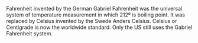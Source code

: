 Fahrenheit invented by the German Gabriel Fahrenheit was the universal system of temperature measurement in which 212º is boiling point. It was replaced by Celsius invented by the Swede Anders Celsius. Celsius or Centigrade is now the worldwide standard. Only the US still uses the Gabriel Fahrenheit system.

{{rfc}}
